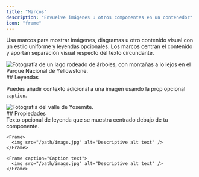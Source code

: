 ```yaml
---
title: "Marcos"
description: "Envuelve imágenes u otros componentes en un contenedor"
icon: "frame"
---
```


Usa marcos para mostrar imágenes, diagramas u otro contenido visual con un estilo uniforme y leyendas opcionales. Los marcos centran el contenido y aportan separación visual respecto del texto circundante.

<Frame>
  <img src="https://mintlify-assets.b-cdn.net/yellowstone.jpeg" alt="Fotografía de un lago rodeado de árboles, con montañas a lo lejos en el Parque Nacional de Yellowstone." />
</Frame>

<div id="captions">
  ## Leyendas
</div>

Puedes añadir contexto adicional a una imagen usando la prop opcional `caption`.

<Frame caption="Al Parque Nacional de Yosemite lo visitan más de 3,5 millones de personas cada año">
  <img src="https://mintlify-assets.b-cdn.net/yosemite.jpg" alt="Fotografía del valle de Yosemite." />
</Frame>

<div id="properties">
  ## Propiedades
</div>

<ResponseField name="caption" type="string">
  Texto opcional de leyenda que se muestra centrado debajo de tu componente.
</ResponseField>

<CodeGroup>

```mdx Frame
<Frame>
  <img src="/path/image.jpg" alt="Descriptive alt text" />
</Frame>
```

```mdx Frame with a caption
<Frame caption="Caption text">
  <img src="/path/image.jpg" alt="Descriptive alt text" />
</Frame>
```
</CodeGroup>